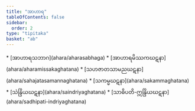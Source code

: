```yaml
---
title: "အာဟာရ"
tableOfContents: false
sidebar:
  order: 2
type: "tipitaka"
basket: "ab"
---
```



<DynamicBreadcrumb />



<TableOfContents>
* [အာဟာရသဘာဂ](ahara/aharasabhaga)
* [အာဟာရမိဿကဃဋနာ](ahara/aharamissakaghatana)
* [သဟဇာတသာမညဃဋနာ](ahara/sahajatasamannaghatana)
* [သကမ္မဃဋနာ](ahara/sakammaghatana)
* [သဲန္ဒြိယဃဋနာ](ahara/saindriyaghatana)
* [သာဓိပတိ-ဣန္ဒြိယဃဋနာ](ahara/sadhipati-indriyaghatana)
</TableOfContents>